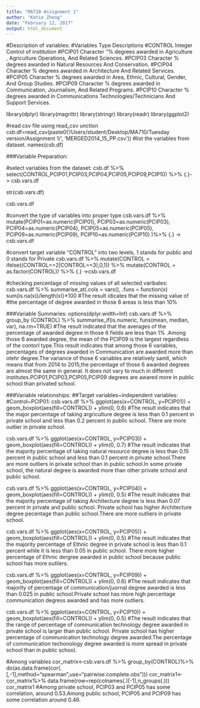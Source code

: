 ---
title: "MA710 Assignment 1"
author: "Katie Zheng"
date: "February 12, 2017"
output: html_document
---
#Description of variables:
#Variables	Type	Descriptions
#CONTROL	Integer	Control of institution
#PCIP01	Character	"% degrees awarded in Agriculture , Agriculture Operations, And Related Sciences.
#PCIP03	Character	% degrees awarded in Natural Resources And Conservation.
#PCIP04	Character	% degrees awarded in Architecture And Related Services.
#PCIP05	Character	% degrees awarded in Area, Ethnic, Cultural, Gender, And Group Studies.
#PCIP09	Character	% degrees awarded in Communication, Journalism, And Related Programs.
#PCIP10	Character	% degrees awarded in Communications Technologies/Technicians And Support Services.

library(dplyr)
library(magrittr)
library(stringr)
library(readr)
library(ggplot2)

#read csv file using read_csv unction 
csb.df=read_csv(paste0('/Users/student/Desktop/MA710/Tuesday version/Assignment 1/',
                         'MERGED2014_15_PP.csv'))
#list the variables from dataset. 
names(csb.df)

###Variable Preparation:

#select variables from the dataset:
csb.df %>%
  select(CONTROL,PCIP01,PCIP03,PCIP04,PCIP05,PCIP09,PCIP10) %>%
  {.}-> csb.vars.df

str(csb.vars.df)

csb.vars.df

#convert the type of variables into proper type
csb.vars.df %>% 
  mutate(PCIP01=as.numeric(PCIP01),
         PCIP03=as.numeric(PCIP03),
         PCIP04=as.numeric(PCIP04),
         PCIP05=as.numeric(PCIP05),
         PCIP09=as.numeric(PCIP09),
         PCIP10=as.numeric(PCIP10)
         )%>%
  {.} -> csb.vars.df

#convert target variable "CONTROL" into two levels, 1 stands for public and 0 stands for Private
csb.vars.df %>%
  mutate(CONTROL = ifelse((CONTROL==2|CONTROL==3),0,1)) %>%
  mutate(CONTROL = as.factor(CONTROL)) %>%
  {.} ->csb.vars.df

#checking percentage of missing values of all selected varibales:
csb.vars.df %>% 
  summarise_at(.cols = vars(),
               .funs = function(x) sum(is.na(x))/length(x))*100
  #The result idicates that the missing value of 
  #the percentage of degree awarded in those 6 areas is less than 10%


###Variable Summaries:
options(dplyr.width=Inf)
csb.vars.df %>% 
  group_by (CONTROL) %>%
  summarise_if(is.numeric, funs(mean, median, var), na.rm=TRUE)
#The result indicated that the averages of the percentage of awarded degree in those 6 fields are less than 1% .Among those 6 awarded degree, the mean of the PCIP09 is the largest regardless of the contorl type.This result indicates that among those 6 variables, percentages of degrees awarded in Communication are awarded more than otehr degree.The variance of those 6 variables are relatively samll, which means that from 2014 to 2015,the percentage of those 6 awarded degrees are almost the same in general. It does not vary to much in different institutes.PCIP01,PCIP03,PCIP05,PCIP09 degrees are awared more in public school than privated school. 


###Variable relationships:
##Target variables~independent variables:
#Control~PCIP01:
csb.vars.df %>%
  ggplot(aes(x=CONTROL,
             y=PCIP01)) + 
  geom_boxplot(aes(fill=CONTROL)) +
  ylim(0, 0.6)
#The result indicates that the major percentage of taking argriculture degree is less than 0.1 percent in private school and less than 0.2 percent in public school. There are more outlier in private school. 

csb.vars.df %>%
  ggplot(aes(x=CONTROL,
             y=PCIP03)) + 
  geom_boxplot(aes(fill=CONTROL)) +
  ylim(0, 0.7)
#The result indicates that the majority percentage of taking natural resource degree is less than 0.15 percent in public school and less than 0.1 percent in private school.There are more outliers in private school than in public school.In some private school, the natural degree is awarded more than other private school and public school.

csb.vars.df %>%
  ggplot(aes(x=CONTROL,
             y=PCIP04)) + 
  geom_boxplot(aes(fill=CONTROL)) +
  ylim(0, 0.5)
#The result indicates that the majority percentage of taking Architecture degree is less than 0.07 percent in private and public school. Private school has higher Architecture degree pecentage than public school.There are more outliers in private school.

csb.vars.df %>%
ggplot(aes(x=CONTROL,
           y=PCIP05)) + 
  geom_boxplot(aes(fill=CONTROL)) +
  ylim(0, 0.5)
#The result indicates that the majority percentage of Ethnic degree in private school is less than 0.1 percent while it is less than 0.05 in public school. There more higher percentage of Ethnic dergree awarded in public school because public school has more outliers.

csb.vars.df %>%
  ggplot(aes(x=CONTROL,
             y=PCIP09)) + 
  geom_boxplot(aes(fill=CONTROL)) +
  ylim(0, 0.6)
#The result indicates that majority of percentage of communication/juornal degree awarded is less than 0.025 in public school.Private school has more high percentage communication degress awarded and has more outliers.

csb.vars.df %>%
  ggplot(aes(x=CONTROL,
             y=PCIP10)) + 
  geom_boxplot(aes(fill=CONTROL)) +
  ylim(0, 0.5)
#The result indicates that the range of percentage of communication technology degree awarded in private school is larger than public school. Private school has higher percentage of communication technology degree awarded.The percentage of communication techonology degree awarded is more spread in private school than in public school. 


#Among variables
cor_matrix<-csb.vars.df %>%
  group_by(CONTROL)%>%
  do(as.data.frame(cor(.[,-1],method="spearman",use="pairwise.complete.obs")))
cor_matrix1<- cor_matrix%>%
  data.frame(row=rep(colnames(.)[-1],n_groups(.)))
cor_matrix1
#Among private school, PCIP03 and PCIP05 has some correlation, around 0.53.Among public school, PCIP05 and PCIP09 has some correlation around 0.46. 
  

